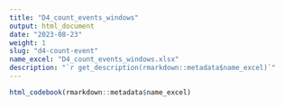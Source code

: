 ```yaml
---
title: "D4_count_events_windows"
output: html_document
date: "2023-08-23"
weight: 1
slug: "d4-count-event"
name_excel: "D4_count_events_windows.xlsx"
description: "`r get_description(rmarkdown::metadata$name_excel)`"
---
```


```r
html_codebook(rmarkdown::metadata$name_excel)
```
